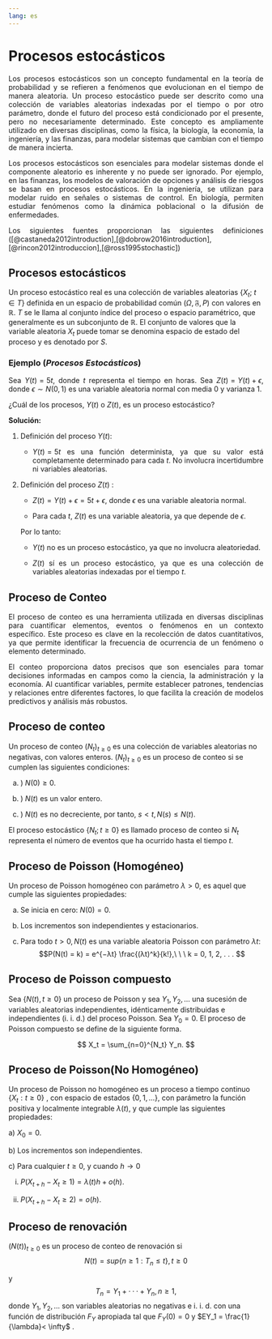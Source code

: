 ---
lang: es
---

# Procesos estocásticos

::: {style="text-align:justify"}
Los procesos estocásticos son un concepto fundamental en la teoría de probabilidad y se refieren a fenómenos que evolucionan en el tiempo de manera aleatoria. Un proceso estocástico puede ser descrito como una colección de variables aleatorias indexadas por el tiempo o por otro parámetro, donde el futuro del proceso está condicionado por el presente, pero no necesariamente determinado. Este concepto es ampliamente utilizado en diversas disciplinas, como la física, la biología, la economía, la ingeniería, y las finanzas, para modelar sistemas que cambian con el tiempo de manera incierta.

Los procesos estocásticos son esenciales para modelar sistemas donde el componente aleatorio es inherente y no puede ser ignorado. Por ejemplo, en las finanzas, los modelos de valoración de opciones y análisis de riesgos se basan en procesos estocásticos. En la ingeniería, se utilizan para modelar ruido en señales o sistemas de control. En biología, permiten estudiar fenómenos como la dinámica poblacional o la difusión de enfermedades.

Los siguientes fuentes proporcionan las siguientes definiciones ([@castaneda2012introduction],[@dobrow2016introduction],[@rincon2012introduccion],[@ross1995stochastic])
:::

::: {#def-proc_esto}
## Procesos estocásticos

Un proceso estocástico real es una colección de variables aleatorias $\{X_t;\  t\in T\}$ definida en un espacio de probabilidad común $(\Omega, \mathfrak{F}, P)$ con valores en $\mathbb{R}$. $T$ se le llama al conjunto índice del proceso o espacio paramétrico, que generalmente es un subconjunto de $\mathbb R$. El conjunto de valores que la variable aleatoria $X_t$ puede tomar se denomina espacio de estado del proceso y es denotado por $S$.
:::

::: {.callout-caution collapse="true" style="text-align: justify" icon="false"}
### Ejemplo (***Procesos Estocásticos***)

Sea $Y(t) = 5t$, donde $t$ representa el tiempo en horas. Sea $Z(t) = Y(t) + \epsilon$, donde $\epsilon \sim N(0, 1)$ es una variable aleatoria normal con media $0$ y varianza $1$.

¿Cuál de los procesos, $Y(t)$ o $Z(t)$, es un proceso estocástico?

**Solución:**

1.  Definición del proceso $Y(t)$:

    -   $Y(t) = 5t$ es una función determinista, ya que su valor está completamente determinado para cada $t$. No involucra incertidumbre ni variables aleatorias.

2.  Definición del proceso $Z(t)$ :

    -   $Z(t) = Y(t) + \epsilon = 5t + \epsilon$, donde $\epsilon$ es una variable aleatoria normal.

    -   Para cada $t$, $Z(t)$ es una variable aleatoria, ya que depende de $\epsilon$.

    Por lo tanto:

    -   $Y(t)$ no es un proceso estocástico, ya que no involucra aleatoriedad.

    -   $Z(t)$ sí es un proceso estocástico, ya que es una colección de variables aleatorias indexadas por el tiempo $t$.
:::

## Proceso de Conteo

::: {style="text-align:justify"}
El proceso de conteo es una herramienta utilizada en diversas disciplinas para cuantificar elementos, eventos o fenómenos en un contexto específico. Este proceso es clave en la recolección de datos cuantitativos, ya que permite identificar la frecuencia de ocurrencia de un fenómeno o elemento determinado.

El conteo proporciona datos precisos que son esenciales para tomar decisiones informadas en campos como la ciencia, la administración y la economía. Al cuantificar variables, permite establecer patrones, tendencias y relaciones entre diferentes factores, lo que facilita la creación de modelos predictivos y análisis más robustos.
:::

::: {#def-proc_cont}
## Proceso de conteo

Un proceso de conteo $(N_t)_{t\geq0}$ es una colección de variables aleatorias no negativas, con valores enteros. $(N_t)_{t\geq0}$ es un proceso de conteo si se cumplen las siguientes condiciones:

a.  ) $N(0) \geq 0$.

b.  ) $N(t)$ es un valor entero.

c.  ) $N(t)$ es no decreciente, por tanto, $s < t, N(s) \leq  N(t)$.

El proceso estocástico $\{N_t; t\geq0\}$ es llamado proceso de conteo si $N_t$ representa el número de eventos que ha ocurrido hasta el tiempo $t$.
:::

::: {#def-proc_poi_hom}
## Proceso de Poisson (Homogéneo)

Un proceso de Poisson homogéneo con parámetro $\lambda > 0$, es aquel que cumple las siguientes propiedades:

a.  Se inicia en cero: $N(0) = 0$.

b.  Los incrementos son independientes y estacionarios.

c.  Para todo $t > 0, N(t)$ es una variable aleatoria Poisson con parámetro $\lambda t:$ $$P(N(t) = k) = e^{−λt} \frac{(λt)^k}{k!},\ \ \ k = 0, 1, 2, . . . $$
:::

::: {#def-proc_poi_comp}
## Proceso de Poisson compuesto

Sea $\{N(t), t\geq0\}$ un proceso de Poisson y sea $Y_1, Y_2,...$ una sucesión de variables aleatorias independientes, idénticamente distribuidas e independientes (i. i. d.) del proceso Poisson. Sea $Y_0 = 0$. El proceso de Poisson compuesto se define de la siguiente forma.

$$
X_t = \sum_{n=0}^{N_t} Y_n.
$$
:::

## Proceso de Poisson(No Homogéneo)

::: {#def-pro_poi_n_hom}
Un proceso de Poisson no homogéneo es un proceso a tiempo continuo $\{X_t : t\geq0\}$ , con espacio de estados $\{0, 1,...\}$, con parámetro la función positiva y localmente integrable $\lambda(t)$, y que cumple las siguientes propiedades:

a\) $X_0 = 0$.

b\) Los incrementos son independientes.

c\) Para cualquier $t\geq 0$, y cuando $h \rightarrow 0$

i.  $P(X_{t+h} -X_t \geq 1) =  \lambda(t)h + o(h)$.

ii. $P(X_{t+h} - X_t \geq 2) = o(h)$.
:::

::: {#def_proc_reno}
## Proceso de renovación

$(N(t))_{t\geq 0}$ es un proceso de conteo de renovación si $$N(t) = sup\{n \geq 1 : T_n \leq t\}, t \geq 0$$

y $$T_n = Y_1 + · · · + Y_n, n \geq 1,$$ donde $Y_1, Y_2, . . .$ son variables aleatorias no negativas e i. i. d. con una función de distribución $F_Y$ apropiada tal que $F_Y(0) = 0$ y $EY_1 = \frac{1}{\lambda}< \infty$ .
:::
